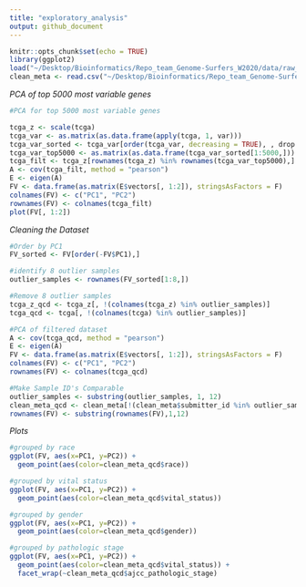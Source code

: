 ```yaml
---
title: "exploratory_analysis"
output: github_document
---
```


```r
knitr::opts_chunk$set(echo = TRUE)
library(ggplot2)
load("~/Desktop/Bioinformatics/Repo_team_Genome-Surfers_W2020/data/raw_data/tcga_paad.RData")
clean_meta <- read.csv("~/Desktop/Bioinformatics/Repo_team_Genome-Surfers_W2020/data/processed/clean_meta.csv")

```

_PCA of top 5000 most variable genes_
```r
#PCA for top 5000 most variable genes

tcga_z <- scale(tcga)
tcga_var <- as.matrix(as.data.frame(apply(tcga, 1, var)))
tcga_var_sorted <- tcga_var[order(tcga_var, decreasing = TRUE), , drop = FALSE] 
tcga_var_top5000 <- as.matrix(as.data.frame(tcga_var_sorted[1:5000,]))
tcga_filt <- tcga_z[rownames(tcga_z) %in% rownames(tcga_var_top5000),]
A <- cov(tcga_filt, method = "pearson")
E <- eigen(A)
FV <- data.frame(as.matrix(E$vectors[, 1:2]), stringsAsFactors = F)
colnames(FV) <- c("PC1", "PC2")
rownames(FV) <- colnames(tcga_filt)
plot(FV[, 1:2])

```
_Cleaning the Dataset_
```r

#Order by PC1
FV_sorted <- FV[order(-FV$PC1),]

#identify 8 outlier samples
outlier_samples <- rownames(FV_sorted[1:8,])

#Remove 8 outlier samples
tcga_z_qcd <- tcga_z[, !(colnames(tcga_z) %in% outlier_samples)]
tcga_qcd <- tcga[, !(colnames(tcga) %in% outlier_samples)]

#PCA of filtered dataset
A <- cov(tcga_qcd, method = "pearson")
E <- eigen(A)
FV <- data.frame(as.matrix(E$vectors[, 1:2]), stringsAsFactors = F)
colnames(FV) <- c("PC1", "PC2")
rownames(FV) <- colnames(tcga_qcd)

#Make Sample ID's Comparable
outlier_samples <- substring(outlier_samples, 1, 12)
clean_meta_qcd <- clean_meta[!(clean_meta$submitter_id %in% outlier_samples), ]
rownames(FV) <- substring(rownames(FV),1,12)
```

_Plots_
```r
#grouped by race
ggplot(FV, aes(x=PC1, y=PC2)) + 
  geom_point(aes(color=clean_meta_qcd$race))

#grouped by vital status
ggplot(FV, aes(x=PC1, y=PC2)) + 
  geom_point(aes(color=clean_meta_qcd$vital_status))

#grouped by gender
ggplot(FV, aes(x=PC1, y=PC2)) + 
  geom_point(aes(color=clean_meta_qcd$gender))

#grouped by pathologic stage
ggplot(FV, aes(x=PC1, y=PC2)) + 
  geom_point(aes(color=clean_meta_qcd$vital_status)) +
  facet_wrap(~clean_meta_qcd$ajcc_pathologic_stage)


```

